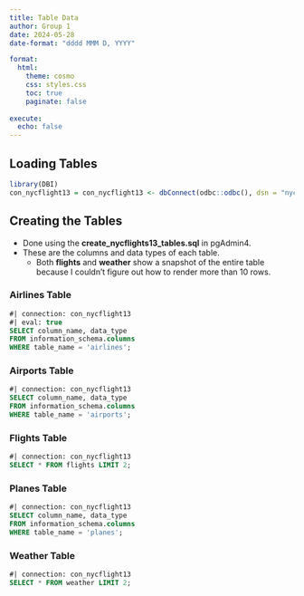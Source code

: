 ---
title: Table Data
author: Group 1
date: 2024-05-28
date-format: "dddd MMM D, YYYY"

format:
  html:
    theme: cosmo
    css: styles.css
    toc: true
    paginate: false
    
execute:
  echo: false
---

## Loading Tables

```{r echo=TRUE}
library(DBI)
con_nycflight13 = con_nycflight13 <- dbConnect(odbc::odbc(), dsn = "nycflights13", timeout = 10)
```

## Creating the Tables

-   Done using the **create_nycflights13_tables.sql** in pgAdmin4.
-   These are the columns and data types of each table.
    -   Both **flights** and **weather** show a snapshot of the entire table because I couldn't figure out how to render more than 10 rows.

### Airlines Table

```{sql}
#| connection: con_nycflight13
#| eval: true
SELECT column_name, data_type
FROM information_schema.columns
WHERE table_name = 'airlines';
```

### Airports Table

```{sql}
#| connection: con_nycflight13
SELECT column_name, data_type
FROM information_schema.columns
WHERE table_name = 'airports';
```

### Flights Table

```{sql}
#| connection: con_nycflight13
SELECT * FROM flights LIMIT 2;
```

### Planes Table

```{sql}
#| connection: con_nycflight13
SELECT column_name, data_type
FROM information_schema.columns
WHERE table_name = 'planes';
```

### Weather Table

```{sql}
#| connection: con_nycflight13
SELECT * FROM weather LIMIT 2;
```
